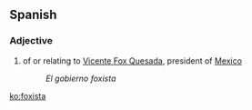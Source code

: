 ==Spanish==

===Adjective===
{{infl|es|adjective}}

# of or relating to [[Vicente Fox Quesada]], president of [[Mexico]]
#: ''El gobierno foxista''

[[ko:foxista]]